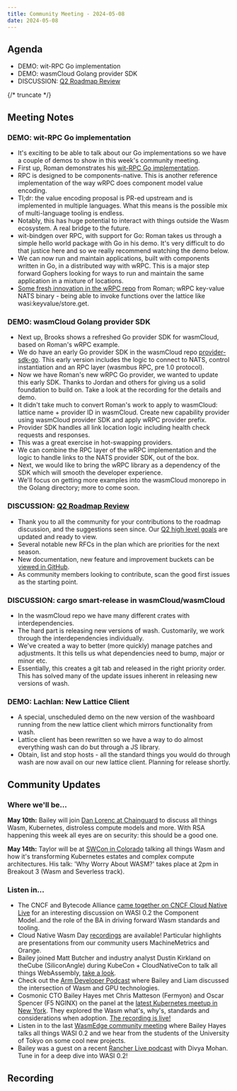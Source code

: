 ```yaml
---
title: Community Meeting - 2024-05-08
date: 2024-05-08
---
```


## Agenda

- DEMO: wit-RPC Go implementation
- DEMO: wasmCloud Golang provider SDK
- DISCUSSION: [Q2 Roadmap Review](https://github.com/orgs/wasmCloud/projects/7/views/10)

{/* truncate */}

## Meeting Notes

### DEMO: wit-RPC Go implementation

- It's exciting to be able to talk about our Go implementations so we have a couple of demos to show in this week's community meeting.
- First up, Roman demonstrates his [wit-RPC Go implementation](https://github.com/wrpc/wrpc/tree/main/examples/go).
- RPC is designed to be components-native. This is another reference implementation of the way wRPC does component model value encoding.
- Tl;dr: the value encoding proposal is PR-ed upstream and is implemented in multiple languages. What this means is the possible mix of multi-language tooling is endless.
- Notably, this has huge potential to interact with things outside the Wasm ecosystem. A real bridge to the future.
- wit-bindgen over RPC, with support for Go: Roman takes us through a simple hello world package with Go in his demo. It's very difficult to do that justice here and so we really recommend watching the demo below.
- We can now run and maintain applications, built with components written in Go, in a distributed way with wRPC. This is a major step forward Gophers looking for ways to run and maintain the same application in a mixture of locations.
- [Some fresh innovation in the wRPC repo](https://github.com/wrpc/wrpc) from Roman; wRPC key-value NATS binary - being able to invoke functions over the lattice like wasi:keyvalue/store.get.

### DEMO: wasmCloud Golang provider SDK

- Next up, Brooks shows a refreshed Go provider SDK for wasmCloud, based on Roman's wRPC example.
- We do have an early Go provider SDK in the wasmCloud repo [provider-sdk-go](https://github.com/wasmCloud/provider-sdk-go/pull/9). This early version includes the logic to connect to NATS, control instantiation and an RPC layer (wasmbus RPC, pre 1.0 protocol).
- Now we have Roman's new wRPC Go provider, we wanted to update this early SDK. Thanks to Jordan and others for giving us a solid foundation to build on. Take a look at the recording for the details and demo.
- It didn't take much to convert Roman's work to apply to wasmCloud: lattice name + provider ID in wasmCloud. Create new capability provider using wasmCloud provider SDK and apply wRPC provider prefix.
- Provider SDK handles all link location logic including health check requests and responses.
- This was a great exercise in hot-swapping providers.
- We can combine the RPC layer of the wRPC implementation and the logic to handle links to the NATS provider SDK, out of the box.
- Next, we would like to bring the wRPC library as a dependency of the SDK which will smooth the developer experience.
- We'll focus on getting more examples into the wasmCloud monorepo in the Golang directory; more to come soon.

### DISCUSSION: [Q2 Roadmap Review](https://github.com/orgs/wasmCloud/projects/7/views/10)

- Thank you to all the community for your contributions to the roadmap discussion, and the suggestions seen since. Our [Q2 high level goals](https://github.com/orgs/wasmCloud/projects/7/views/10) are updated and ready to view.
- Several notable new RFCs in the plan which are priorities for the next season.
- New documentation, new feature and improvement buckets can be [viewed in GitHub](https://github.com/orgs/wasmCloud/projects/7).
- As community members looking to contribute, scan the good first issues as the starting point.

### DISCUSSION: cargo smart-release in wasmCloud/wasmCloud

- In the wasmCloud repo we have many different crates with interdependencies.
- The hard part is releasing new versions of wash. Customarily, we work through the interdependencies individually.
- We've created a way to better (more quickly) manage patches and adjustments. It this tells us what dependencies need to bump, major or minor etc.
- Essentially, this creates a git tab and released in the right priority order. This has solved many of the update issues inherent in releasing new versions of wash.

### DEMO: Lachlan: New Lattice Client

- A special, unscheduled demo on the new version of the washboard running from the new lattice client which mirrors functionality from wash.
- Lattice client has been rewritten so we have a way to do almost everything wash can do but through a JS library.
- Obtain, list and stop hosts - all the standard things you would do through wash are now avail on our new lattice client. Planning for release shortly.

## Community Updates

### Where we'll be…

**May 10th:** Bailey will join [Dan Lorenc at Chainguard](https://www.linkedin.com/events/chainguardxcosmonic-wasmcloud-d7191086372173086720/about/) to discuss all things Wasm, Kubernetes, distroless compute models and more. With RSA happening this week all eyes are on security: this should be a good one.

**May 14th:** Taylor will be at [SWCon in Colorado](https://www.sw2con.com/#agenda) talking all things Wasm and how it's transforming Kubernetes estates and complex compute architectures. His talk: 'Why Worry About WASM?' takes place at 2pm in Breakout 3 (Wasm and Severless track).

### Listen in…

- The CNCF and Bytecode Alliance [came together on CNCF Cloud Native Live](https://www.youtube.com/watch?v=5Nv51foQ1mQ) for an interesting discussion on WASI 0.2 the Component Model..and the role of the BA in driving forward Wasm standards and tooling.
- Cloud Native Wasm Day [recordings](https://youtube.com/playlist?list=PLj6h78yzYM2MQteKoXxICTWiUdZYEw6RI&feature=shared) are available! Particular highlights are presentations from our community users MachineMetrics and Orange.
- Bailey joined Matt Butcher and industry analyst Dustin Kirkland on theCube (SiliconAngle) during KubeCon + CloudNativeCon to talk all things WebAssembly, [take a look](https://www.youtube.com/watch?v=XU4TVukPs8g).
- Check out the [Arm Developer Podcast](https://www.youtube.com/watch?v=iDTHXGuqXAI) where Bailey and Liam discussed the intersection of Wasm and GPU technologies.
- Cosmonic CTO Bailey Hayes met Chris Matteson (Fermyon) and Oscar Spencer (F5 NGINX) on the panel at the [latest Kubernetes meetup in New York](https://www.meetup.com/new-york-kubernetes-meetup/events/297886914/). They explored the Wasm what's, why's, standards and considerations when adoption. [The recording is live!](https://youtu.be/ThcQNR-aVvI)
- Listen in to the last [WasmEdge community meeting](https://youtu.be/ttiE7g2Ojuk) where Bailey Hayes talks all things WASI 0.2 and we hear from the students of the University of Tokyo on some cool new projects.
- Bailey was a guest on a recent [Rancher Live podcast](https://www.youtube.com/watch?v=SPdzvL59tIA) with Divya Mohan. Tune in for a deep dive into WASI 0.2!

## Recording

<YouTube url="https://www.youtube.com/watch?v=Zf70hiAqxz0" />
